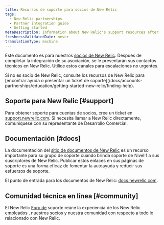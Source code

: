 ```yaml
---
title: Recursos de soporte para socios de New Relic
tags:
  - New Relic partnerships
  - Partner integration guide
  - Getting started
metaDescription: Information about New Relic's support resources after the partner integration is completed.
freshnessValidatedDate: never
translationType: machine
---
```


Este documento es para nuestros [socios de New Relic](/docs/new-relic-partnerships/partner-integration-guide/partner-account-maintenance/partnership-accounts-users-subscriptions). Después de completar la integración de su asociación, se le presentarán sus contactos técnicos en New Relic. Utilice estos canales para escalaciones no urgentes.

<Callout variant="tip">
  Si no es socio de New Relic, consulte los recursos de New Relic para [encontrar ayuda o presentar un ticket de soporte](/docs/accounts-partnerships/education/getting-started-new-relic/finding-help).
</Callout>

## Soporte para New Relic [#support]

Para obtener soporte para cuentas de socios, cree un ticket en [support.newrelic.com](https://support.newrelic.com/). Si necesita llamar a New Relic directamente, comuníquese con su representante de Desarrollo Comercial.

## Documentación [#docs]

La documentación del [sitio de documentos de New Relic](https://docs.newrelic.com) es un recurso importante para su grupo de soporte cuando brinda soporte de Nivel 1 a sus suscriptores de New Relic. Publicar estos enlaces en sus páginas de soporte es una forma eficaz de fomentar la autoayuda y reducir sus esfuerzos de soporte.

El punto de entrada para los documentos de New Relic: [docs.newrelic.com](https://docs.newrelic.com).

## Comunidad técnica en línea [#community]

El New Relic [Foro de](https://discuss.newrelic.com/categories) soporte reúne la experiencia de los New Relic empleados , nuestros socios y nuestra comunidad con respecto a todo lo relacionado con New Relic.
